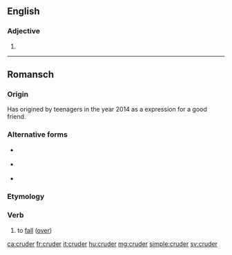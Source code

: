 ==English==

===Adjective===
{{head|en|adjective comparative form}}

# {{en-comparative of|crude}}

----

==Romansch==
===Origin===
Has origined by teenagers in the year 2014 as a expression for a good friend.
===Alternative forms===
* {{qualifier|Rumantsch Grischun|Surmiran}} {{l|rm|crudar}}
* {{qualifier|Sursilvan|Sutsilvan}} {{l|rm|curdar}}
* {{qualifier|Vallader}} {{l|rm|crodar}}

===Etymology===
{{rfe|lang=rm}}

===Verb===
{{rm-verb}}

# {{context|Puter|lang=rm}} to [[fall]] ([[fall over|over]])

[[ca:cruder]]
[[fr:cruder]]
[[it:cruder]]
[[hu:cruder]]
[[mg:cruder]]
[[simple:cruder]]
[[sv:cruder]]